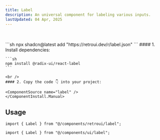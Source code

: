 ```yaml
---
title: Label
description: An universal component for labeling various inputs.
lastUpdated: 04 Apr, 2025
---
```


<ComponentShowcase name="label" />
<br />
<br />

<ComponentInstall>
    <ComponentInstall.Cli>
        ```sh
        npx shadcn@latest add "https://retroui.dev/r/label.json"
        ```
    </ComponentInstall.Cli>
    <ComponentInstall.Manual>
    #### 1. Install dependencies:

    ```sh
    npm install @radix-ui/react-label
    ```

    <br />
    #### 2. Copy the code 👇 into your project:

    <ComponentSource name="label" />
    </ComponentInstall.Manual>

</ComponentInstall>

## Usage

```tsx
import { Label } from "@/components/retroui/label";
```

```tsx
import { Label } from "@/components/ui/label";
```
